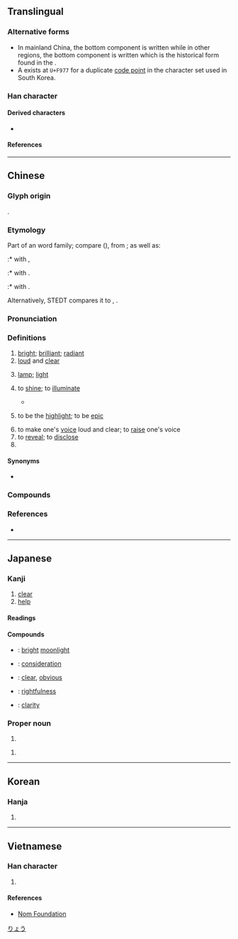 {{also|𠅙}}
{{character info}}
{{character info|0xf977}}
==Translingual==
{{stroke order|type=gbw|strokes=9}}

===Alternative forms===
* In mainland China, the bottom component is written {{l|mul|几}} while in other regions, the bottom component is written {{l|mul|儿}} which is the historical form found in the {{w|Kangxi dictionary}}.
* A {{w|CJK Compatibility Ideographs|CJK compatibility ideograph}} exists at <code>U+F977</code> for a duplicate [[code point]] in the {{w|KS X 1001}} character set used in South Korea.

===Han character===
{{Han char|rn=8|rad=亠|as=07|sn=9|four=00217|canj=YRBU|ids=⿳亠口冗,⿱⿳亠口冖几(G),⿱⿳亠口冖儿(HTJK,<code>U+F977</code>)}}

====Derived characters====
* {{l|mul|[[𬾻]], [[喨]], [[湸]], [[𫮌]], [[𫱍]], [[𢝋]], [[𪱧]], [[𭦾]], [[𪳄]], [[煷]], [[𤦻]], [[𭿏]], [[𮎝]], [[𮖞]], [[𭀴]], [[𭧓]], [[𮛽]], [[𨩎]], [[𭿧]], [[𩹗]]}}

====References====
{{Han ref|kx=0089.040|dkj=00304|dj=0188.100|hdz=10286.030|uh=4EAE}}
{{Han ref|uh=F977}}

----

==Chinese==
{{zh-forms|alt=𠅙}}

===Glyph origin===
{{Han etym}}
{{Han compound|人|京|ls=ic|ls2=psc|c1=s|c2=p|t1=person|t2=building; tower}}.

===Etymology===
Part of an {{der|zh|aav}} word family; compare {{cog|km|tr=-rāṃṅa|t=to be light; to be bright}} ({{zh-ref|Schuessler, 2007}}), from {{cog|mkh-pro|*raaŋʔ||light; to shine}}; as well as:
:* {{m|km|ស្រាំង||to be pale; to be colourless}} with {{och-l|爽}},
:* {{m|km|tr=brāṅa|t=to grow light (after dark)}} with {{och-l|炳}}.
:* {{m|km|បំព្រាង||to shed a pale light}} with {{och-l|明}}.

Alternatively, STEDT compares it to  {{cog|tbq-kuk-pro|*klaaŋ-I}}, {{m|tbq-kuk-pro|*klaan-II||to shine; light; bright}}.

===Pronunciation===
{{zh-pron
|m=liàng,liáng
|m-s=niang4
|c=loeng6
|c-t=
|g=liong5
|h=pfs=liong;gd=liong4
|j=lion3
|mb=liōng
|md=liông
|mn=liāng/xm,qz,tw:liōng
|mn_note=Xiamen, Quanzhou, Taiwan: liāng - colloquial; liōng - literary
|mn-t=liang6
|w=3lian
|x=lian5
|mc=y
|oc=y
|ma=y
|cat=a,n,pn
}}

===Definitions===
{{zh-hanzi}}

# [[bright]]; [[brilliant]]; [[radiant]]
# [[loud]] and [[clear]]
# {{lb|zh|dialectal Mandarin|dialectal Wu|Xiang}} [[lamp]]; [[light]]
# to [[shine]]; to [[illuminate]]
#: {{zh-x|^亮 ^島|tr=Liông-dō̤|{{w|Liang Island|'''Liang''' Island}}, Beigan, Lienchiang (Matsu), ROC (Taiwan)|MD}}
#* {{zh-x|天色 已 暗 啦　星星{xing} 也 亮 啦|The sky has already darkened, and the stars have begun to show|ref={{lw|zh|張露}} (lyricist {{lw|zh|秦冠}}), {{lang|zh|《小小羊兒要回家》}}}}
# {{lb|zh|neologism}} to be the [[highlight]]; to be [[epic]]
# to make one's [[voice]] loud and clear; to [[raise]] one's voice
# to [[reveal]]; to [[disclose]]
# {{surname|zh}}

====Synonyms====
{{zh-dial}}
{{zh-dial|光}}
{{zh-dial|燈}}
* {{s|loud and clear}}
{{zh-syn-saurus|響亮}}

===Compounds===
{{zh-der|不亮|了亮|亮像|亮光|亮光光|亮光漆|亮光蠟|亮兒|亮堂|亮堂堂|亮場子|亮子|亮富|亮察|亮底兒|亮底牌|亮度|亮晃晃|亮晶晶|亮梆子|亮槅|亮漆|亮灼灼|亮片|亮盒子搖|亮直|亮相|亮眼人|亮票|亮節|亮紅燈|亮紗|亮色調|亮藍|亮話|亮醜|亮錚錚|亮鐘|亮陰|亮麗|俐亮|傍亮兒|光亮|利亮|嘹亮|大天亮|大天白亮|天亮|宏亮|庾亮|弼亮|心明眼亮|憀亮|打亮梆子|敞亮|明亮|明亮亮|明亮隔|明淨敞亮|晶亮|晶晶亮亮|月亮|月亮門兒|油亮|洪亮|清亮|漂亮|漂亮話|瀏亮|火亮|烏亮|照亮|熠熠閃亮|爍亮|發亮|白得發亮|眼明心亮|瞭亮|矇矇亮|破天亮|簡朝亮|翼亮|虯鏤亮槅|見亮|諸葛亮|豁亮|豁達明亮|貞亮|貞風亮節|趁亮兒|蹦兒亮|透亮|通亮|閃亮|陳亮|雪亮|響亮|響亮話|高風亮節|鮮亮|鮮眉亮眼|麻麻亮|點亮|月亮湖|郭亮|亮家堖|亮巨星|寥亮}}

===References===
* {{R:yue:Hanzi}}

{{zh-cat|Beginning}}

----

==Japanese==

===Kanji===
{{ja-kanji|grade=n|rs=亠07}}

# [[clear]]
# [[help]]

====Readings====
{{ja-readings
|goon=ろう<らう
|kanon=りょう<りやう
|kun=あき-らか, すけ-
|nanori=あき, あきら, きょう, たすく, ふさ, まこと, よし
}}

====Compounds====
* {{ja-r|亮月|りょうげつ}}: [[bright]] [[moonlight]]
* {{ja-r|亮察|りょうさつ}}: [[consideration]]
* {{ja-r|亮然|りょうぜん}}: [[clear]], [[obvious]]
* {{ja-r|亮直|りょうちょく}}: [[rightfulness]]
* {{ja-r|明亮|めいりょう}}: [[clarity]]

===Proper noun===
{{ja-pos|りょう|hhira=りやう|proper}}

# {{given name|ja|male}}

{{ja-pos|あきら|proper}}

# {{given name|ja|male}}

[[Category:Japanese male given names|りょう]]

----

==Korean==

===Hanja===
{{ko-hanja|량}}

# {{rfdef|ko|sort=亠07}}

----

==Vietnamese==

===Han character===
{{vi-readings|reading=[[lượng]]|rs=亠07}}

# {{rfdef|vi|sort=亠07}}

====References====
* [http://nomfoundation.org/common/nom_details.php?codepoint=4eae Nom Foundation]